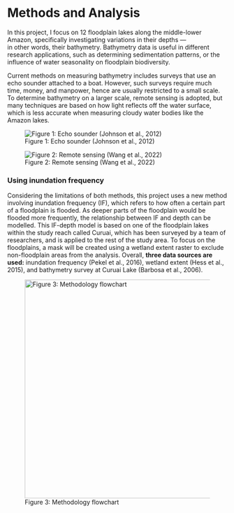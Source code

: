 # Methods and Analysis 

In this project, I focus on 12 floodplain lakes along the middle-lower Amazon, 
specifically investigating variations in their depths — </br> 
in other words, their bathymetry. 
Bathymetry data is useful in different research applications, such as determining sedimentation patterns, 
or the influence of water seasonality on floodplain biodiversity.

Current methods on measuring bathymetry includes surveys that use an echo sounder attached to a boat. 
However, such surveys require much time, money, and manpower, hence are usually restricted to a small scale. 
To determine bathymetry on a larger scale, remote sensing is adopted, but many techniques are based on how light 
reflects off the water surface, which is less accurate when measuring cloudy water bodies like the Amazon lakes. 

::: {.grid}
::: {.g-col-6} 
![Figure 1: Echo sounder (Johnson et al., 2012)](/images/boat.png){fig-alt="Echo sounder" id="method1"}
:::

::: {.g-col-6} 
![Figure 2: Remote sensing (Wang et al., 2022)](/images/reflectance.jpg){fig-alt="Remote sensing" id="method2"}
:::
:::

### Using inundation frequency

Considering the limitations of both methods, this project uses a new method involving inundation frequency (IF), 
which refers to how often a certain part of a floodplain is flooded. As deeper parts of the floodplain would be 
flooded more frequently, the relationship between IF and depth can be modelled. This IF-depth model is based on one 
of the floodplain lakes within the study reach called Curuai, which has been surveyed by a team of researchers, and 
is applied to the rest of the study area. To focus on the floodplains, a mask will be created using a wetland extent 
raster to exclude non-floodplain areas from the analysis. Overall, **three data sources are used:** inundation frequency 
(Pekel et al., 2016), wetland extent (Hess et al., 2015), and bathymetry survey at Curuai Lake (Barbosa et al., 2006).

<p align="center">
    ![Figure 3: Methodology flowchart](/images/flowchart.png){fig-alt="Flowchart" width="500px"}
</p>